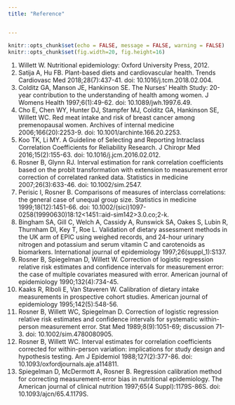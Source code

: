 ```yaml
---
title: "Reference"


---
```


```r
knitr::opts_chunk$set(echo = FALSE, message = FALSE, warning = FALSE)
knitr::opts_chunk$set(fig.width=20, fig.height=16)
```

1.  Willett W. Nutritional epidemiology: Oxford University Press, 2012.
2.  Satija A, Hu FB. Plant-based diets and cardiovascular health. Trends
    Cardiovasc Med 2018;28(7):437-41. doi: 10.1016/j.tcm.2018.02.004.
3.  Colditz GA, Manson JE, Hankinson SE. The Nurses' Health Study:
    20-year contribution to the understanding of health among women. J
    Womens Health 1997;6(1):49-62. doi: 10.1089/jwh.1997.6.49.
4.  Cho E, Chen WY, Hunter DJ, Stampfer MJ, Colditz GA, Hankinson SE,
    Willett WC. Red meat intake and risk of breast cancer among
    premenopausal women. Archives of internal medicine
    2006;166(20):2253-9. doi: 10.1001/archinte.166.20.2253.
5.  Koo TK, Li MY. A Guideline of Selecting and Reporting Intraclass
    Correlation Coefficients for Reliability Research. J Chiropr Med
    2016;15(2):155-63. doi: 10.1016/j.jcm.2016.02.012.
6.  Rosner B, Glynn RJ. Interval estimation for rank correlation
    coefficients based on the probit transformation with extension to
    measurement error correction of correlated ranked data. Statistics
    in medicine 2007;26(3):633-46. doi: 10.1002/sim.2547.
7.  Perisic I, Rosner B. Comparisons of measures of interclass
    correlations: the general case of unequal group size. Statistics in
    medicine 1999;18(12):1451-66. doi:
    10.1002/(sici)1097-0258(19990630)18:12\<1451::aid-sim142\>3.0.co;2-k.
8.  Bingham SA, Gill C, Welch A, Cassidy A, Runswick SA, Oakes S, Lubin
    R, Thurnham DI, Key T, Roe L. Validation of dietary assessment
    methods in the UK arm of EPIC using weighed records, and 24-hour
    urinary nitrogen and potassium and serum vitamin C and carotenoids
    as biomarkers. International journal of epidemiology
    1997;26(suppl_1):S137.
9.  Rosner B, Spiegelman D, Willett W. Correction of logistic regression
    relative risk estimates and confidence intervals for measurement
    error: the case of multiple covariates measured with error. American
    journal of epidemiology 1990;132(4):734-45.
10. Kaaks R, Riboli E, Van Staveren W. Calibration of dietary intake
    measurements in prospective cohort studies. American journal of
    epidemiology 1995;142(5):548-56.
11. Rosner B, Willett WC, Spiegelman D. Correction of logistic
    regression relative risk estimates and confidence intervals for
    systematic within-person measurement error. Stat Med
    1989;8(9):1051-69; discussion 71-3. doi: 10.1002/sim.4780080905.
12. Rosner B, Willett WC. Interval estimates for correlation
    coefficients corrected for within-person variation: implications for
    study design and hypothesis testing. Am J Epidemiol
    1988;127(2):377-86. doi: 10.1093/oxfordjournals.aje.a114811.
13. Spiegelman D, McDermott A, Rosner B. Regression calibration method
    for correcting measurement-error bias in nutritional epidemiology.
    The American journal of clinical nutrition 1997;65(4
    Suppl):1179S-86S. doi: 10.1093/ajcn/65.4.1179S. \newpage

